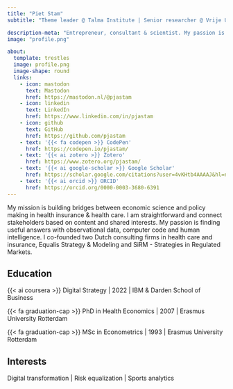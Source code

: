 ```yaml
---
title: "Piet Stam"
subtitle: "Theme leader @ Talma Institute | Senior researcher @ Vrije Universiteit Amsterdam"

description-meta: "Entrepreneur, consultant & scientist. My passion is finding the right answers with observational data, computer code and human intelligence."
image: "profile.png"

about:
  template: trestles
  image: profile.png
  image-shape: round
  links:
    - icon: mastodon
      text: Mastodon
      href: https://mastodon.nl/@pjastam
    - icon: linkedin
      text: LinkedIn
      href: https://www.linkedin.com/in/pjastam
    - icon: github
      text: GitHub
      href: https://github.com/pjastam
    - text: '{{< fa codepen >}} CodePen'
      href: https://codepen.io/pjastam/
    - text: '{{< ai zotero >}} Zotero'
      href: https://www.zotero.org/pjastam/
    - text: '{{< ai google-scholar >}} Google Scholar'
      href: https://scholar.google.com/citations?user=4vKHtb4AAAAJ&hl=nl
    - text: '{{< ai orcid >}} ORCID'
      href: https://orcid.org/0000-0003-3680-6391
---
```


My mission is building bridges between economic science and policy making in health insurance & health care. I am straightforward and connect stakeholders based on content and shared interests. My passion is finding useful answers with observational data, computer code and human intelligence. I co-founded two Dutch consulting firms in health care and insurance, Equalis Strategy & Modeling and SiRM - Strategies in Regulated Markets.

## Education

{{< ai coursera >}} Digital Strategy | 2022 | IBM & Darden School of Business

{{< fa graduation-cap >}} PhD in Health Economics | 2007 | Erasmus University Rotterdam

{{< fa graduation-cap >}} MSc in Econometrics | 1993 | Erasmus University Rotterdam

## Interests

Digital transformation \| Risk equalization \| Sports analytics
